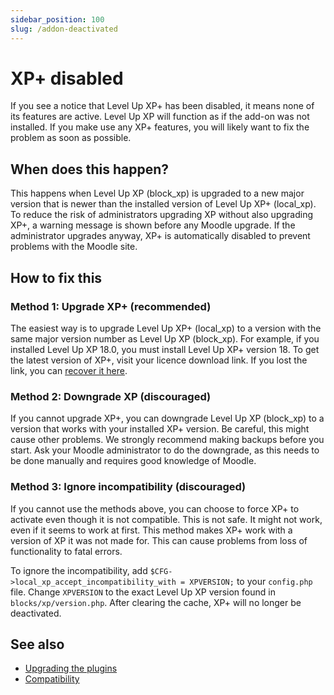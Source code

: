 ```yaml
---
sidebar_position: 100
slug: /addon-deactivated
---
```


# XP+ disabled

If you see a notice that Level Up XP+ has been disabled, it means none of its features are active. Level Up XP will function as if the add-on was not installed. If you make use any XP+ features, you will likely want to fix the problem as soon as possible.

## When does this happen?

This happens when Level Up XP (block_xp) is upgraded to a new major version that is newer than the installed version of Level Up XP+ (local_xp). To reduce the risk of administrators upgrading XP without also upgrading XP+, a warning message is shown before any Moodle upgrade. If the administrator upgrades anyway, XP+ is automatically disabled to prevent problems with the Moodle site.

## How to fix this

### Method 1: Upgrade XP+ (recommended)

The easiest way is to upgrade Level Up XP+ (local_xp) to a version with the same major version number as Level Up XP (block_xp). For example, if you installed Level Up XP 18.0, you must install Level Up XP+ version 18. To get the latest version of XP+, visit your licence download link. If you lost the link, you can [recover it here](https://www.levelup.plus/recover).

### Method 2: Downgrade XP (discouraged)

If you cannot upgrade XP+, you can downgrade Level Up XP (block_xp) to a version that works with your installed XP+ version. Be careful, this might cause other problems. We strongly recommend making backups before you start. Ask your Moodle administrator to do the downgrade, as this needs to be done manually and requires good knowledge of Moodle.

### Method 3: Ignore incompatibility (discouraged)

If you cannot use the methods above, you can choose to force XP+ to activate even though it is not compatible. This is not safe. It might not work, even if it seems to work at first. This method makes XP+ work with a version of XP it was not made for. This can cause problems from loss of functionality to fatal errors.

To ignore the incompatibility, add `$CFG->local_xp_accept_incompatibility_with = XPVERSION;` to your `config.php` file. Change `XPVERSION` to the exact Level Up XP version found in `blocks/xp/version.php`. After clearing the cache, XP+ will no longer be deactivated.

## See also

- [Upgrading the plugins](/getting-started/installation/upgrading.mdx)
- [Compatibility](/xp/docs/getting-started/installation/compatibility.mdx)

